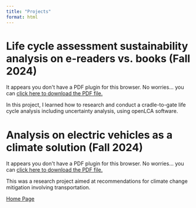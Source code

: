 ```yaml
---
title: "Projects"
format: html
---
```


# Life cycle assessment sustainability analysis on e-readers vs. books (Fall 2024)

```{=html}
<object data="media/ESS555_FINAL_zoe_gagalis.pdf" type="application/pdf" width="100%" height="100%" style="min-height:100vh;">
  <p>It appears you don't have a PDF plugin for this browser.
  No worries... you can <a href="media/ESS555_FINAL_zoe_gagalis.pdf" download>click here to download the PDF file.</a></p>
</object>
```

In this project, I learned how to research and conduct a cradle-to-gate life cycle analysis including uncertainty analysis, using openLCA software.

# Analysis on electric vehicles as a climate solution (Fall 2024)

```{=html}
<object data="media/ESS_542_Final2.pdf" type="application/pdf" width="100%" height="100%" style="min-height:100vh;">
  <p>It appears you don't have a PDF plugin for this browser.
  No worries... you can <a href="media/ESS_542_Final2.pdf" download>click here to download the PDF file.</a></p>
</object>
```

This was a research project aimed at recommendations for climate change mitigation involving transportation.

[Home Page](https://zgagalis.github.io/)
